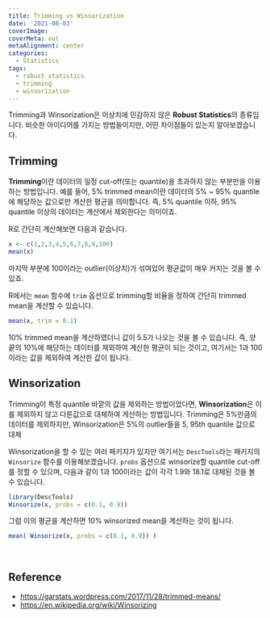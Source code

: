 ```yaml
---
title: Trimming vs Winsorization
date: '2021-08-03'
coverImage: 
coverMeta: out
metaAlignment: center
categories:
  - Statistics
tags:
  - robust statistics
  - trimming
  - winsorization
---
```


Trimming과 Winsorization은 이상치에 민감하지 않은 **Robust Statistics**의 종류입니다.
비슷한 아이디어를 가지는 방법들이지만, 어떤 차이점들이 있는지 알아보겠습니다.

## Trimming

**Trimming**이란 데이터의 일정 cut-off(또는 quantile)을 초과하지 않는 부분만을 이용하는 방법입니다.
예를 들어, 5% trimmed mean이란 데이터의 5% ~ 95% quantile에 해당하는 값으로만 계산한 평균을 의미합니다.
즉, 5% quantile 이하, 95% quantile 이상의 데이터는 계산에서 제외한다는 의미이죠.

R로 간단히 계산해보면 다음과 같습니다.
```r
x <- c(1,2,3,4,5,6,7,8,9,100)
mean(x)
```
마지막 부분에 100이라는 outlier(이상치)가 섞여있어 평균값이 매우 커지는 것을 볼 수 있죠.

R에서는 `mean` 함수에 `trim` 옵션으로 trimming할 비율을 정하여 간단히 trimmed mean을 계산할 수 있습니다.
```r
mean(x, trim = 0.1)
```
10% trimmed mean을 계산하였더니 값이 5.5가 나오는 것을 볼 수 있습니다.
즉, 양 끝의 10%에 해당하는 데이터를 제외하여 계산한 평균이 되는 것이고, 여기서는 1과 100이라는 값을 제외하여 계산한 값이 됩니다.


## Winsorization

Trimming이 특정 quantile 바깥의 값을 제외하는 방법이었다면, **Winsorization**은 이를 제외하지 않고 다른값으로 대체하여 게산하는 방법입니다.
Trimming은 5%만큼의 데이터를 제외하지만, Winsorization은 5%의 outlier들을 5, 95th quantile 값으로 대체 

Winsorization을 할 수 있는 여러 패키지가 있지만 여기서는 `DescTools`라는 패키지의 `Winsorize` 함수를 이용해보겠습니다.
`probs` 옵션으로 winsorize할 quantile cut-off를 정할 수 있으며, 다음과 같이 1과 100이라는 값이 각각 1.9와 18.1로 대체된 것을 볼 수 있습니다.
```r
library(DescTools)
Winsorize(x, probs = c(0.1, 0.9))
```

그럼 이의 평균을 계산하면 10% winsorized mean을 계산하는 것이 됩니다.
```r
mean( Winsorize(x, probs = c(0.1, 0.9)) )
```


<br>

## Reference
- <https://garstats.wordpress.com/2017/11/28/trimmed-means/>
- <https://en.wikipedia.org/wiki/Winsorizing>
